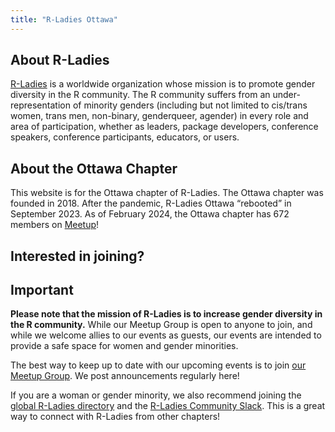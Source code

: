 ```yaml
---
title: "R-Ladies Ottawa"
---
```


## About R-Ladies

[R-Ladies](https://www.rladies.org) is a worldwide organization whose mission is to promote gender diversity in the R community. The R community suffers from an under-representation of minority genders (including but not limited to cis/trans women, trans men, non-binary, genderqueer, agender) in every role and area of participation, whether as leaders, package developers, conference speakers, conference participants, educators, or users.

## About the Ottawa Chapter

This website is for the Ottawa chapter of R-Ladies. The Ottawa chapter was founded in 2018. After the pandemic, R-Ladies Ottawa "rebooted" in September 2023. As of February 2024, the Ottawa chapter has 672 members on [Meetup](https://www.meetup.com/rladies-ottawa/)!

## Interested in joining?

:::{.callout-important}

## Important

**Please note that the mission of R-Ladies is to increase gender diversity in the R community.** While our Meetup Group is open to anyone to join, and while we welcome allies to our events as guests, our events are intended to provide a safe space for women and gender minorities.

:::

The best way to keep up to date with our upcoming events is to join [our Meetup Group](https://www.meetup.com/rladies-ottawa/). We post announcements regularly here!

If you are a woman or gender minority, we also recommend joining the [global R-Ladies directory](https://www.rladies.org/directory/) and the [R-Ladies Community Slack](https://guide.rladies.org/comm/slack/). This is a great way to connect with R-Ladies from other chapters!